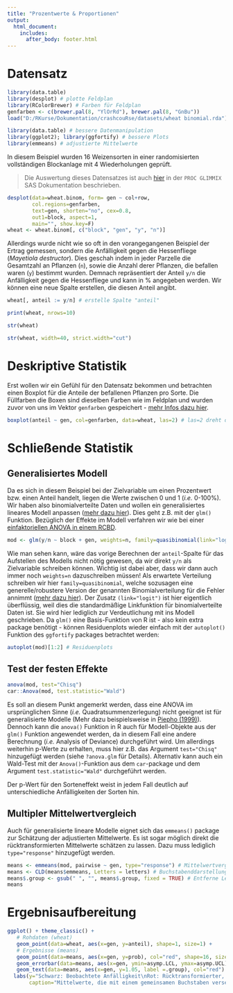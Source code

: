 ```yaml
---
title: "Prozentwerte & Proportionen"
output: 
  html_document:
    includes:
      after_body: footer.html 
---
```


# Datensatz

```r
library(data.table)
library(desplot) # plotte Feldplan
library(RColorBrewer) # Farben für Feldplan
genfarben <- c(brewer.pal(8, "YlOrRd"), brewer.pal(8, "GnBu"))
load("D:/RKurse/Dokumentation/crashcouRse/datasets/wheat binomial.rda")
```

```r
library(data.table) # bessere Datenmanipulation
library(ggplot2); library(ggfortify) # bessere Plots
library(emmeans) # adjustierte Mittelwerte
```

In diesem Beispiel wurden 16 Weizensorten in einer randomisierten vollständigen Blockanlage mit 4 Wiederholungen geprüft.

> Die Auswertung dieses Datensatzes ist auch [hier](https://support.sas.com/documentation/cdl/en/statug/63033/HTML/default/viewer.htm#statug_glimmix_sect013.htm) in der `PROC GLIMMIX` SAS Dokumentation beschrieben. 

```r
desplot(data=wheat.binom, form= gen ~ col+row,
        col.regions=genfarben,
        text=gen, shorten="no", cex=0.8,
        out1=block, aspect=1,
        main="", show.key=F)
wheat <- wheat.binom[, c("block", "gen", "y", "n")]
```

Allerdings wurde nicht wie so oft in den vorangegangenen Beispiel der Ertrag gemessen, sondern die Anfälligkeit gegen die Hessenfliege (*Mayetiola destructor*). Dies geschah indem in jeder Parzelle die Gesamtzahl an Pflanzen (`n`), sowie die Anzahl derer Pflanzen, die befallen waren (`y`) bestimmt wurden. Demnach repräsentiert der Anteil `y/n` die Anfälligkeit gegen die Hessenfliege und kann in % angegeben werden. Wir können eine neue Spalte erstellen, die diesen Anteil angibt.

```r
wheat[, anteil := y/n] # erstelle Spalte "anteil"
```

<div class = "row"> <div class = "col-md-6">
```r
print(wheat, nrows=10)
```
</div> <div class = "col-md-6">
```r
str(wheat)
```
```r
str(wheat, width=40, strict.width="cut")
```
</div> </div>

# Deskriptive Statistik

Erst wollen wir ein Gefühl für den Datensatz bekommen und betrachten einen Boxplot für die Anteile der befallenen Pflanzen pro Sorte. Die Füllfarben die Boxen sind dieselben Farben wie im Feldplan und wurden zuvor von uns im Vektor `genfarben` gespeichert - [mehr Infos dazu hier](datr_desplot.html). 

```r
boxplot(anteil ~ gen, col=genfarben, data=wheat, las=2) # las=2 dreht die Achsenbeschriftung
```

# Schließende Statistik

## Generalisiertes Modell

Da es sich in diesem Beispiel bei der Zielvariable um einen Prozentwert bzw. einen Anteil handelt, liegen die Werte zwischen 0 und 1 (*i.e.* 0-100%). Wir haben also binomialverteilte Daten und wollen ein generalisiertes lineares Modell anpassen ([mehr dazu hier](appendix_nichtnormalverteilt.html)). Dies geht z.B. mit der `glm()` Funktion. Bezüglich der Effekte im Modell verfahren wir wie bei einer [einfaktoriellen ANOVA in einem RCBD](1f_rcbd.html). 

```r
mod <- glm(y/n ~ block + gen, weights=n, family=quasibinomial(link="logit"), data=wheat)
```

Wie man sehen kann, wäre das vorige Berechnen der `anteil`-Spalte für das Aufstellen des Modells nicht nötig gewesen, da wir direkt `y/n` als Zielvariable schreiben können. Wichtig ist dabei aber, dass wir dann auch immer noch `weights=n` dazuschreiben müssen! Als erwartete Verteilung schreiben wir hier `family=quasibinomial`, welche sozusagen eine generelle/robustere Version der genannten Binomialverteilung für die Fehler annimmt ([mehr dazu hier](appendix_nichtnormalverteilt.html)). Der Zusatz `(link="logit")` ist hier eigentlich überflüssig, weil dies die standardmäßige Linkfunktion für binomialverteilte Daten ist. Sie wird hier lediglich zur Verdeutlichung mit ins Modell geschrieben. Da `glm()` eine Basis-Funktion von R ist - also kein extra package benötigt - können Residuenplots wieder einfach mit der `autoplot()` Funktion des `ggfortify` packages betrachtet werden:

```r
autoplot(mod)[1:2] # Residuenplots
```
## Test der festen Effekte

```r
anova(mod, test="Chisq")
car::Anova(mod, test.statistic="Wald")
```

Es soll an diesem Punkt angemerkt werden, dass eine ANOVA im ursprünglichen Sinne (*i.e.* Quadratsummenzerlegung) nicht geeignet ist für generalisierte Modelle (Mehr dazu beispielsweise in [Piepho (1999)](https://onlinelibrary.wiley.com/doi/abs/10.1046/j.1365-3059.1999.00383.x)). Dennoch kann die `anova()` Funktion in R auch für Modell-Objekte aus der `glm()` Funktion angewendet werden, da in diesem Fall eine andere Berechnung (*i.e.* Analysis of Deviance) durchgeführt wird. Um allerdings weiterhin p-Werte zu erhalten, muss hier z.B. das Argument `test="Chisq"` hinzugefügt werden (siehe `?anova.glm` für Details). Alternativ kann auch ein Wald-Test mit der `Anova()`-Funktion aus dem `car`-package und  dem Argument `test.statistic="Wald"` durchgeführt werden.

Der p-Wert für den Sorteneffekt weist in jedem Fall deutlich auf unterschiedliche Anfälligkeiten der Sorten hin.

## Multipler Mittelwertvergleich

Auch für generalisierte lineare Modelle eignet sich das `emmeans()` package zur Schätzung der adjustierten Mittelwerte. Es ist sogar möglich direkt die rücktransformierten Mittelwerte schätzen zu lassen. Dazu muss lediglich `type="response"` hinzugefügt werden.

```r
means <- emmeans(mod, pairwise ~ gen, type="response") # Mittelwertvergleiche
means <- CLD(means$emmeans, Letters = letters) # Buchstabenddarstellung
means$.group <- gsub(" ", "", means$.group, fixed = TRUE) # Entferne Leerzeichen
means
```

# Ergebnisaufbereitung

```r
ggplot() + theme_classic() +
   # Rohdaten (wheat)
   geom_point(data=wheat, aes(x=gen, y=anteil), shape=1, size=1) +
   # Ergebnisse (means)
   geom_point(data=means, aes(x=gen, y=prob), col="red", shape=16, size=2) +
   geom_errorbar(data=means, aes(x=gen, ymin=asymp.LCL, ymax=asymp.UCL), col="red", width=0.1) +
   geom_text(data=means, aes(x=gen, y=1.05, label =.group), col="red") +
  labs(y="Schwarz: Beobachtete Anfälligkeit\nRot: Rücktransformierter, adjustierter Mittelwert für die \nAnfälligkeit ± 95% asympt. Konfidenzintervall", x="Sorte",
       caption="Mittelwerte, die mit einem gemeinsamen Buchstaben versehen sind,\n sind laut Tukey-test auf der Logit-Skala nicht signifikant voneinander verschieden.")
```
